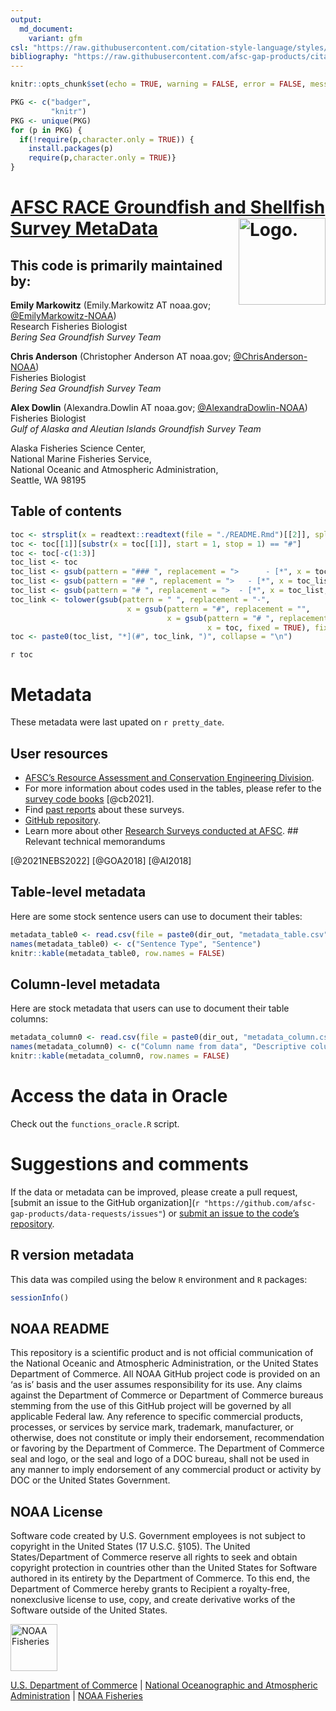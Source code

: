 ```yaml
---
output: 
  md_document: 
    variant: gfm
csl: "https://raw.githubusercontent.com/citation-style-language/styles/master/apa-no-ampersand.csl"
bibliography: "https://raw.githubusercontent.com/afsc-gap-products/citations/main/cite/bibliography.bib"
---
```


```r
knitr::opts_chunk$set(echo = TRUE, warning = FALSE, error = FALSE, message = FALSE)
```

<!-- README.md is generated from README.Rmd. Please edit that file -->

```r
PKG <- c("badger", 
         "knitr")
PKG <- unique(PKG)
for (p in PKG) {
  if(!require(p,character.only = TRUE)) {
    install.packages(p)
    require(p,character.only = TRUE)}
}
```

# [AFSC RACE Groundfish and Shellfish Survey MetaData](`r link_repo`) <img src="https://avatars.githubusercontent.com/u/91760178?s=96&amp;v=4" alt="Logo." align="right" width="139" height="139"/>

## This code is primarily maintained by:

**Emily Markowitz** (Emily.Markowitz AT noaa.gov; [\@EmilyMarkowitz-NOAA](https://github.com/EmilyMarkowitz-NOAA))  
Research Fisheries Biologist  
*Bering Sea Groundfish Survey Team*

**Chris Anderson** (Christopher Anderson AT noaa.gov; [\@ChrisAnderson-NOAA](https://github.com/ChrisAnderson-NOAA))  
Fisheries Biologist  
*Bering Sea Groundfish Survey Team*


**Alex Dowlin** (Alexandra.Dowlin AT noaa.gov; [\@AlexandraDowlin-NOAA](https://github.com/AlexandraDowlin-NOAA))
Fisheries Biologist  
*Gulf of Alaska and Aleutian Islands Groundfish Survey Team*

Alaska Fisheries Science Center,  
National Marine Fisheries Service,  
National Oceanic and Atmospheric Administration,  
Seattle, WA 98195

## Table of contents

```r
toc <- strsplit(x = readtext::readtext(file = "./README.Rmd")[[2]], split = "\n")
toc <- toc[[1]][substr(x = toc[[1]], start = 1, stop = 1) == "#"]
toc <- toc[-c(1:3)]
toc_list <- toc
toc_list <- gsub(pattern = "### ", replacement = ">      - [*", x = toc_list, fixed = TRUE)
toc_list <- gsub(pattern = "## ", replacement = ">   - [*", x = toc_list, fixed = TRUE)
toc_list <- gsub(pattern = "# ", replacement = ">  - [*", x = toc_list, fixed = TRUE)
toc_link <- tolower(gsub(pattern = " ", replacement = "-", 
                          x = gsub(pattern = "#", replacement = "", 
                                   x = gsub(pattern = "# ", replacement = "", 
                                            x = toc, fixed = TRUE), fixed = TRUE)))
toc <- paste0(toc_list, "*](#", toc_link, ")", collapse = "\n")
```

`r toc`

# Metadata

These metadata were last upated on `r pretty_date`. 

## User resources

-   [AFSC’s Resource Assessment and Conservation Engineering Division](https://www.fisheries.noaa.gov/about/resource-assessment-and-conservation-engineering-division).
-   For more information about codes used in the tables, please refer to the [survey code books](`r link_code_books `) [@cb2021].
-   Find [past reports](http://apps-afsc.fisheries.noaa.gov/RACE/surveys/cruise_results.htm) about these surveys.
-   [GitHub repository](`r link_repo`).
-   Learn more about other [Research Surveys conducted at AFSC](https://www.fisheries.noaa.gov/alaska/ecosystems/alaska-fish-research-surveys).
## Relevant technical memorandums

[@2021NEBS2022]
[@GOA2018]
[@AI2018]

<div id="refs"></div>

## Table-level metadata

Here are some stock sentence users can use to document their tables:

```r
metadata_table0 <- read.csv(file = paste0(dir_out, "metadata_table.csv"))
names(metadata_table0) <- c("Sentence Type", "Sentence")
knitr::kable(metadata_table0, row.names = FALSE) 
```

## Column-level metadata

Here are stock metadata that users can use to document their table columns: 

```r
metadata_column0 <- read.csv(file = paste0(dir_out, "metadata_column.csv"))
names(metadata_column0) <- c("Column name from data", "Descriptive column Name", "Units", "Column description")
knitr::kable(metadata_column0, row.names = FALSE) 
```

# Access the data in Oracle

Check out the `functions_oracle.R` script. 

# Suggestions and comments

If the data or metadata can be improved, please create a pull request, [submit an issue to the GitHub organization](`r "https://github.com/afsc-gap-products/data-requests/issues"`) or [submit an issue to the code's repository](`r paste0(link_repo, "/issues")`).

## R version metadata

This data was compiled using the below `R` environment and `R` packages:

```r
sessionInfo()
```

## NOAA README

This repository is a scientific product and is not official communication of the National Oceanic and Atmospheric Administration, or the United States Department of Commerce. All NOAA GitHub project code is provided on an ‘as is’ basis and the user assumes responsibility for its use. Any claims against the Department of Commerce or Department of Commerce bureaus stemming from the use of this GitHub project will be governed by all applicable Federal law. Any reference to specific commercial products, processes, or services by service mark, trademark, manufacturer, or otherwise, does not constitute or imply their endorsement, recommendation or favoring by the Department of Commerce. The Department of Commerce seal and logo, or the seal and logo of a DOC bureau, shall not be used in any manner to imply endorsement of any commercial product or activity by DOC or the United States Government.

## NOAA License

Software code created by U.S. Government employees is not subject to copyright in the United States (17 U.S.C. §105). The United States/Department of Commerce reserve all rights to seek and obtain copyright protection in countries other than the United States for Software authored in its entirety by the Department of Commerce. To this end, the Department of Commerce hereby grants to Recipient a royalty-free, nonexclusive license to use, copy, and create derivative works of the Software outside of the United States.

<img src="https://raw.githubusercontent.com/nmfs-general-modeling-tools/nmfspalette/main/man/figures/noaa-fisheries-rgb-2line-horizontal-small.png" alt="NOAA Fisheries" height="75"/>

[U.S. Department of Commerce](https://www.commerce.gov/) \| [National Oceanographic and Atmospheric Administration](https://www.noaa.gov) \| [NOAA Fisheries](https://www.fisheries.noaa.gov/)